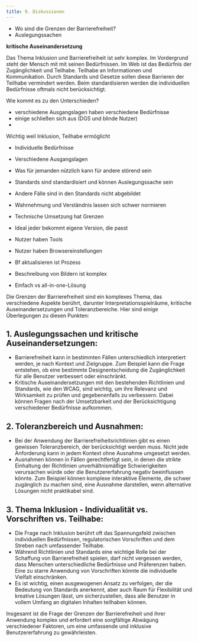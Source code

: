 ```yaml
---
title: 9. Diskussionen
---
```

- Wo sind die Grenzen der Barrierefreiheit?
- Auslegungssachen

**kritische Auseinandersetzung**

Das Thema Inklusion und Barrierefreiheit ist sehr komplex.
Im Vordergrund steht der Mensch mit mit seinen Bedürfnissen.
Im Web ist das Bedürfnis der Zugänglichkeit und Teilhabe. Teilhabe an Informationen und Kommunikation. 
Durch Standards und Gesetze sollen diese Barrieren der Teilhabe vermindert werden.
Beim standardisieren werden die individuellen Bedürfnisse oftmals nicht berücksichtigt.

Wie kommt es zu den Unterschieden?
- verschiedene Ausgangslagen haben verschiedene Bedürfnisse
- einige schließen sich aus (DGS und blinde Nutzer)
- 
Wichtig weil Inklusion, Teilhabe ermöglicht

- Individuelle Bedürfnisse 
- Verschiedene Ausgangslagen
- Was für jemanden nützlich kann für andere störend sein
- Standards sind standardisiert und können Auslegungssache sein
- Andere Fälle sind in den Standards nicht abgebildet

- Wahrnehmung und Verständnis lassen sich schwer normieren
- Technische Umsetzung hat Grenzen 

- Ideal jeder bekommt eigene Version, die passt

- Nutzer haben Tools
- Nutzer haben Browsereinstellungen

- Bf aktualisieren ist Prozess
- Beschreibung von Bildern ist komplex
- Einfach vs all-in-one-Lösung 

Die Grenzen der Barrierefreiheit sind ein komplexes Thema, das verschiedene Aspekte berührt, darunter Interpretationsspielräume, kritische Auseinandersetzungen und Toleranzbereiche. Hier sind einige Überlegungen zu diesen Punkten:

## 1. **Auslegungssachen und kritische Auseinandersetzungen:**
   - Barrierefreiheit kann in bestimmten Fällen unterschiedlich interpretiert werden, je nach Kontext und Zielgruppe. Zum Beispiel kann die Frage entstehen, ob eine bestimmte Designentscheidung die Zugänglichkeit für alle Benutzer verbessert oder einschränkt.
   - Kritische Auseinandersetzungen mit den bestehenden Richtlinien und Standards, wie den WCAG, sind wichtig, um ihre Relevanz und Wirksamkeit zu prüfen und gegebenenfalls zu verbessern. Dabei können Fragen nach der Umsetzbarkeit und der Berücksichtigung verschiedener Bedürfnisse aufkommen.

## 2. **Toleranzbereich und Ausnahmen:**
   - Bei der Anwendung der Barrierefreiheitsrichtlinien gibt es einen gewissen Toleranzbereich, der berücksichtigt werden muss. Nicht jede Anforderung kann in jedem Kontext ohne Ausnahme umgesetzt werden.
   - Ausnahmen können in Fällen gerechtfertigt sein, in denen die strikte Einhaltung der Richtlinien unverhältnismäßige Schwierigkeiten verursachen würde oder die Benutzererfahrung negativ beeinflussen könnte. Zum Beispiel können komplexe interaktive Elemente, die schwer zugänglich zu machen sind, eine Ausnahme darstellen, wenn alternative Lösungen nicht praktikabel sind.

## 3. **Thema Inklusion - Individualität vs. Vorschriften vs. Teilhabe:**
   - Die Frage nach Inklusion berührt oft das Spannungsfeld zwischen individuellen Bedürfnissen, regulatorischen Vorschriften und dem Streben nach umfassender Teilhabe.
   - Während Richtlinien und Standards eine wichtige Rolle bei der Schaffung von Barrierefreiheit spielen, darf nicht vergessen werden, dass Menschen unterschiedliche Bedürfnisse und Präferenzen haben. Eine zu starre Anwendung von Vorschriften könnte die individuelle Vielfalt einschränken.
   - Es ist wichtig, einen ausgewogenen Ansatz zu verfolgen, der die Bedeutung von Standards anerkennt, aber auch Raum für Flexibilität und kreative Lösungen lässt, um sicherzustellen, dass alle Benutzer in vollem Umfang an digitalen Inhalten teilhaben können.

Insgesamt ist die Frage der Grenzen der Barrierefreiheit und ihrer Anwendung komplex und erfordert eine sorgfältige Abwägung verschiedener Faktoren, um eine umfassende und inklusive Benutzererfahrung zu gewährleisten.